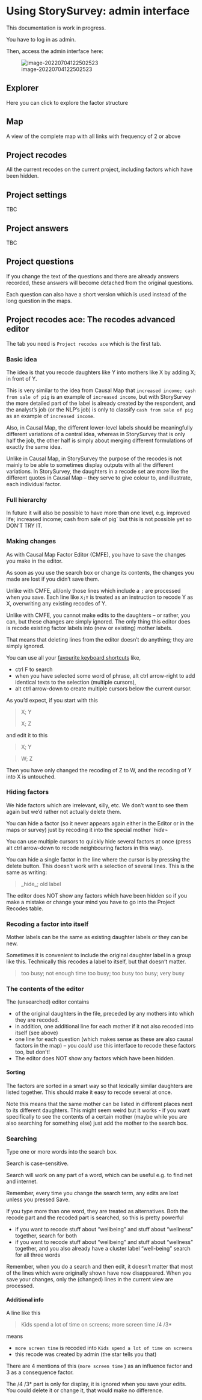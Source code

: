 # Using StorySurvey: admin interface

This documentation is work in progress.

You have to log in as admin. 

Then, access the admin interface here:

![image-20220704122502523](_assets/image-20220704122502523.png)



## Explorer

Here you can click to explore the factor structure

## Map

A view of the complete map with all links with frequency of 2 or above

## Project recodes

All the current recodes on the current project, including factors which have been hidden.

## Project settings

TBC

## Project answers

TBC

## Project questions

If you change the text of the questions and there are already answers recorded, these answers will become detached from the original questions.

Each question can also have a short version which is used instead of the long question in the maps.

## Project recodes ace: The recodes advanced editor

The tab you need is `Project recodes ace` which is the first tab.

### Basic idea

The idea is that you recode daughters like Y into mothers like X by adding X; in front of Y.

This is very similar to the idea from Causal Map that `increased income; cash from sale of pig` is an example of `increased income`, but with StorySurvey the more detailed part of the label is already created by the respondent, and the analyst's job (or the NLP's job) is only to classify `cash from sale of pig` as an example of `increased income`.

Also, in Causal Map, the different lower-level labels should be meaningfully different variations of a central idea, whereas in StorySurvey that is only half the job, the other half is simply about merging different formulations of exactly the same idea.

Unlike in Causal Map, in StorySurvey the purpose of the recodes is not mainly to be able to sometimes display outputs with all the different variations. In StorySurvey, the daughters in a recode set are more like the different quotes in Causal Map -- they serve to give colour to, and illustrate, each individual factor.  

### Full hierarchy

In future it will also be possible to have more than one level, e.g. improved life; increased income; cash from sale of pig` but this is not possible yet so DON'T TRY IT.

### Making changes

As with Causal Map Factor Editor (CMFE), you have to save the changes you make in the editor.

As soon as you use the search box or change its contents, the changes you made are lost if you didn't save them.

Unlike with CMFE, all/only those lines which include a `;` are processed when you save. Each line like `X;Y` is treated as an instruction to recode Y as X, overwriting any existing recodes of Y.

Unlike with CMFE, you cannot make edits to the daughters -- or rather, you can, but these changes are simply ignored. The only thing this editor does is recode existing factor labels into (new or existing) mother labels.

That means that deleting lines from the editor doesn't do anything; they are simply ignored.


You can use all your [favourite keyboard shortcuts](#xkeyboard) like, 

- ctrl F to search
- when you have selected some word of phrase, alt ctrl arrow-right to add identical texts to the selection (multiple cursors), 
- alt ctrl arrow-down to create multiple cursors below the current cursor. 

As you'd expect, if you start with this

> X; Y
>
> X; Z

and edit it to this

> X; Y

> W; Z

Then you have only changed the recoding of Z to W, and the recoding of Y into X is untouched.

### Hiding factors

We hide factors which are irrelevant, silly, etc. We don't want to see them again but we'd rather not actually delete them.

You can hide a factor (so it never appears again either in the Editor or in the maps or survey) just by recoding it into the special mother `_hide_¬

You can use multiple cursors to quickly hide several factors at once (press alt ctrl arrow-down to recode neighbouring factors in this way).

You can hide a single factor in the line where the cursor is by pressing the delete button. This doesn't work with a selection of several lines. This is the same as writing:

> \_hide\_; old label



The editor does NOT show any factors which have been hidden so if you make a mistake or change your mind you have to go into the Project Recodes table. 



### Recoding a factor into itself

Mother labels can be the same as existing daughter labels or they can be new. 

Sometimes it is convenient to include the original daughter label in a group like this. Technically this recodes a label to itself, but that doesn't matter.

>too busy; not enough time
>too busy; too busy
>too busy; very busy




### The contents of the editor

The (unsearched) editor contains 

- of the original daughters in the file, preceded by any mothers into which they are recoded.
- in addition, one additional line for each mother if it not also recoded into itself (see above)
- one line for each question (which makes sense as these are also causal factors in the map) -- you *could* use this interface to recode these factors too, but don't!
- The editor does NOT show any factors which have been hidden. 

#### Sorting

The factors are sorted in a smart way so that lexically similar daughters are listed together. This should make it easy to recode several at once.

Note this means that the same mother can be listed in different places next to its different daughters. This might seem weird but it works - if you want specifically to see the contents of a certain mother (maybe while you are also searching for something else) just add the mother to the search box.

### Searching

Type one or more words into the search box.

Search is case-sensitive.

Search will work on any part of a word, which can be useful e.g. to find net and internet.

Remember, every time you change the search term, any edits are lost unless you pressed Save.

If you type more than one word, they are treated as alternatives. Both the recode part and the recoded part is searched, so this is pretty powerful 

- if you want to recode stuff about "wellbeing" and stuff about "wellness" together, search for both
- if you want to recode stuff about "wellbeing" and stuff about "wellness" together, and you also already have a cluster label "well-being" search for all three words

Remember, when you do a search and then edit, it doesn't matter that most of the lines which were originally shown have now disappeared. When you save your changes, only the (changed) lines in the current view are processed. 



#### Additional info

A line like this

> Kids spend a lot of time on screens; more screen time /4 /3*

means 

- `more screen time` is recoded into `Kids spend a lot of time on screens`
- this recode was created by admin (the star tells you that)

There are 4 mentions of this (`more screen time` ) as an influence factor and 3 as a consequence factor. 

The /4 /3* part is only for display, it is ignored when you save your edits. You could delete it or change it, that would make no difference.

 
